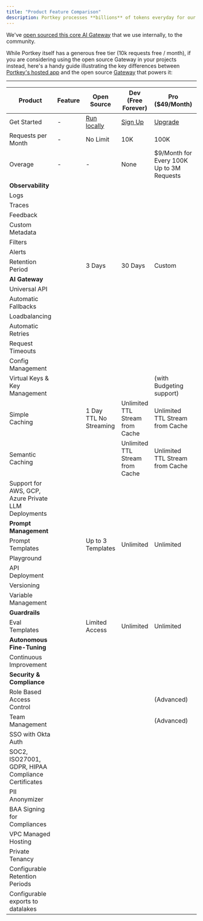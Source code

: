 ```yaml
---
title: "Product Feature Comparison"
description: Portkey processes **billions** of tokens everyday for our customers worldwide. All these requests are routed through our AI Gateway.
---
```


 We've [open sourced this core AI Gateway](https://portkey.sh/gateway) that we use internally, to the community.

While Portkey itself has a generous free tier (10k requests free / month), if you are considering using the open source Gateway in your projects instead, here's a handy guide illustrating the key differences between [Portkey's hosted app](https://app.portkey.ai/) and the open source [Gateway](https://github.com/Portkey-AI/gateway) that powers it:

---

| Product                                             | Feature | Open Source                                          | Dev (Free Forever)                       | Pro ($49/Month)                           | Enterprise (Custom)                        |
| --------------------------------------------------- | ------- | ---------------------------------------------------- | ---------------------------------------- | ----------------------------------------- | ------------------------------------------ |
| Get Started                                         | \-      | [Run locally](https://github.com/portkey-ai/gateway) | [Sign Up](https://app.portkey.ai/signup) | [Upgrade](https://app.portkey.ai/signup)  | [Schedule Call](https://portkey.sh/demo-5) |
| Requests per Month                                  | \-      | No Limit                                             | 10K                                      | 100K                                      | Unlimited                                  |
| Overage                                             | \-      | \-                                                   | None                                     | $9/Month for Every 100K Up to 3M Requests | \-                                         |
| **Observability**                                   |         |                                                      |                                          |                                           |                                            |
| Logs                                                | <Icon icon="xmark" />       | <Icon icon="square-check" />                                                    | <Icon icon="square-check" />                                        | <Icon icon="square-check" />                                         |                                            |
| Traces                                              | <Icon icon="xmark" />       | <Icon icon="square-check" />                                                    | <Icon icon="square-check" />                                        | <Icon icon="square-check" />                                         |                                            |
| Feedback                                            | <Icon icon="xmark" />       | <Icon icon="square-check" />                                                    | <Icon icon="square-check" />                                        | <Icon icon="square-check" />                                         |                                            |
| Custom Metadata                                     | <Icon icon="xmark" />       | <Icon icon="square-check" />                                                    | <Icon icon="square-check" />                                        | <Icon icon="square-check" />                                         |                                            |
| Filters                                             | <Icon icon="xmark" />       | <Icon icon="square-check" />                                                    | <Icon icon="square-check" />                                        | <Icon icon="square-check" />                                         |                                            |
| Alerts                                              | <Icon icon="xmark" />       | <Icon icon="xmark" />                                                    | <Icon icon="square-check" />                                        | <Icon icon="square-check" />                                         |                                            |
| Retention Period                                    | <Icon icon="xmark" />       | 3 Days                                               | 30 Days                                  | Custom                                    |                                            |
| **AI Gateway**                                      |         |                                                      |                                          |                                           |                                            |
| Universal API                                       | <Icon icon="square-check" />       | <Icon icon="square-check" />                                                    | <Icon icon="square-check" />                                        | <Icon icon="square-check" />                                         |                                            |
| Automatic Fallbacks                                 | <Icon icon="square-check" />       | <Icon icon="square-check" />                                                    | <Icon icon="square-check" />                                        | <Icon icon="square-check" />                                         |                                            |
| Loadbalancing                                       | <Icon icon="square-check" />       | <Icon icon="square-check" />                                                    | <Icon icon="square-check" />                                        | <Icon icon="square-check" />                                         |                                            |
| Automatic Retries                                   | <Icon icon="square-check" />       | <Icon icon="square-check" />                                                    | <Icon icon="square-check" />                                        | <Icon icon="square-check" />                                         |                                            |
| Request Timeouts                                    | <Icon icon="square-check" />       | <Icon icon="square-check" />                                                    | <Icon icon="square-check" />                                        | <Icon icon="square-check" />                                         |                                            |
| Config Management                                   | <Icon icon="xmark" />       | <Icon icon="square-check" />                                                    | <Icon icon="square-check" />                                        | <Icon icon="square-check" />                                         |                                            |
| Virtual Keys & Key Management                       | <Icon icon="xmark" />       | <Icon icon="square-check" />                                                    | <Icon icon="square-check" />                                        | <Icon icon="square-check" /> (with Budgeting support)                |                                            |
| Simple Caching                                      | <Icon icon="xmark" />       | <Icon icon="square-check" /> 1 Day TTL No Streaming                             | <Icon icon="square-check" /> Unlimited TTL Stream from Cache        | <Icon icon="square-check" /> Unlimited TTL Stream from Cache         |                                            |
| Semantic Caching                                    | <Icon icon="xmark" />       | <Icon icon="xmark" />                                                    | <Icon icon="square-check" /> Unlimited TTL Stream from Cache        | <Icon icon="square-check" /> Unlimited TTL Stream from Cache         |                                            |
| Support for AWS, GCP, Azure Private LLM Deployments | <Icon icon="xmark" />       | <Icon icon="xmark" />                                                    | <Icon icon="xmark" />                                        | <Icon icon="square-check" />                                         |                                            |
| **Prompt Management**                               |         |                                                      |                                          |                                           |                                            |
| Prompt Templates                                    | <Icon icon="xmark" />       | <Icon icon="square-check" /> Up to 3 Templates                                  | <Icon icon="square-check" /> Unlimited                              | <Icon icon="square-check" /> Unlimited                               |                                            |
| Playground                                          | <Icon icon="xmark" />       | <Icon icon="square-check" />                                                    | <Icon icon="square-check" />                                        | <Icon icon="square-check" />                                         |                                            |
| API Deployment                                      | <Icon icon="xmark" />       | <Icon icon="square-check" />                                                    | <Icon icon="square-check" />                                        | <Icon icon="square-check" />                                         |                                            |
| Versioning                                          | <Icon icon="xmark" />       | <Icon icon="square-check" />                                                    | <Icon icon="square-check" />                                        | <Icon icon="square-check" />                                         |                                            |
| Variable Management                                 | <Icon icon="xmark" />       | <Icon icon="square-check" />                                                    | <Icon icon="square-check" />                                        | <Icon icon="square-check" />                                         |                                            |
| **Guardrails**                                      |         |                                                      |                                          |                                           |                                            |
| Eval Templates                                      | <Icon icon="xmark" />       | <Icon icon="square-check" /> Limited Access                                     | <Icon icon="square-check" /> Unlimited                              | <Icon icon="square-check" /> Unlimited                               |                                            |
| **Autonomous Fine-Tuning**                          |         |                                                      |                                          |                                           |                                            |
| Continuous Improvement                              | <Icon icon="xmark" />       | <Icon icon="xmark" />                                                    | <Icon icon="xmark" />                                        | <Icon icon="square-check" />                                         |                                            |
| **Security & Compliance**                           |         |                                                      |                                          |                                           |                                            |
| Role Based Access Control                           | <Icon icon="xmark" />       | <Icon icon="xmark" />                                                    | <Icon icon="square-check" />                                        | <Icon icon="square-check" /> (Advanced)                              |                                            |
| Team Management                                     | <Icon icon="xmark" />       | <Icon icon="square-check" />                                                    | <Icon icon="square-check" />                                        | <Icon icon="square-check" /> (Advanced)                              |                                            |
| SSO with Okta Auth                                  | <Icon icon="xmark" />       | <Icon icon="xmark" />                                                    | <Icon icon="xmark" />                                        | <Icon icon="square-check" />                                         |                                            |
| SOC2, ISO27001, GDPR, HIPAA Compliance Certificates | <Icon icon="xmark" />       | <Icon icon="xmark" />                                                    | <Icon icon="xmark" />                                        | <Icon icon="square-check" />                                         |                                            |
| PII Anonymizer                                      | <Icon icon="xmark" />       | <Icon icon="xmark" />                                                    | <Icon icon="xmark" />                                        | <Icon icon="square-check" />                                         |                                            |
| BAA Signing for Compliances                         | <Icon icon="xmark" />       | <Icon icon="xmark" />                                                    | <Icon icon="xmark" />                                        | <Icon icon="square-check" />                                         |                                            |
| VPC Managed Hosting                                 | <Icon icon="xmark" />       | <Icon icon="xmark" />                                                    | <Icon icon="xmark" />                                        | <Icon icon="square-check" />                                         |                                            |
| Private Tenancy                                     | <Icon icon="xmark" />       | <Icon icon="xmark" />                                                    | <Icon icon="xmark" />                                        | <Icon icon="square-check" />                                         |                                            |
| Configurable Retention Periods                      | <Icon icon="xmark" />       | <Icon icon="xmark" />                                                    | <Icon icon="xmark" />                                        | <Icon icon="square-check" />                                         |                                            |
| Configurable exports to datalakes                   | <Icon icon="xmark" />       | <Icon icon="xmark" />                                                    | <Icon icon="xmark" />                                        | <Icon icon="square-check" />                                         |                                            |
